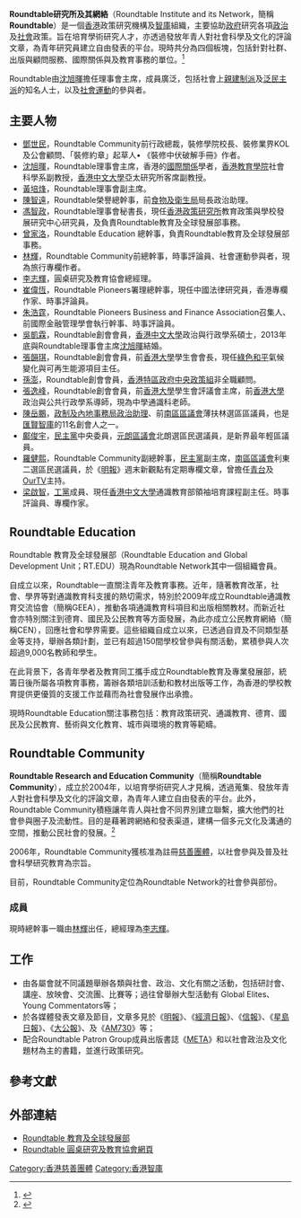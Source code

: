 
{{non-free|time=2014-10-02T22:26:58+00:00}}
{{refimprove|time=2014-10-02T22:13:31+00:00}}
'''Roundtable研究所及其網絡'''（Roundtable Institute and its Network，簡稱'''Roundtable'''）是一個[[香港|香港]]政策研究機構及[[智庫|智庫]]組織，主要協助[[政府|政府]]研究各項[[政治|政治]]及[[社會|社會]]政策。旨在培育學術研究人才，亦透過發放年青人對社會科學及文化的評論文章，為青年研究員建立自由發表的平台。現時共分為四個板塊，包括針對社群、出版與顧問服務、國際關係與及教育事務的單位。<ref>{{Cite web |url=http://www.roundtableedu.hk/articles/43023 |title=沈旭暉：創會主席贈言 |accessdate=2016-01-05 |archive-date=2016-03-04 |archive-url=https://web.archive.org/web/20160304092005/http://www.roundtableedu.hk/articles/43023 |dead-url=no }}</ref>

Roundtable由[[沈旭暉|沈旭暉]]擔任理事會主席，成員廣泛，包括社會上[[親建制派|親建制派]]及[[泛民主派|泛民主派]]的知名人士，以及[[社會運動|社會運動]]的參與者。

==主要人物==
*[[鄧世民|鄧世民]]，Roundtable Community前行政總裁，裝修學院校長、裝修業界KOL及公會顧問、「裝修約章」起草人• 《裝修中伏破解手冊》作者。
*[[沈旭暉|沈旭暉]]，Roundtable理事會主席，香港的[[國際關係|國際關係]]學者，[[香港教育學院|香港教育學院]]社會科學系副教授，[[香港中文大學|香港中文大學]]亞太研究所客席副教授。
*[[黃培烽|黃培烽]]，Roundtable理事會副主席。
*[[陳智遠|陳智遠]]，Roundtable榮譽總幹事，前[[食物及衛生局|食物及衛生局]]局長政治助理。
*[[馮智政|馮智政]]，Roundtable理事會秘書長，現任[[香港政策研究所|香港政策研究所]]教育政策與學校發展研究中心研究員，及負責Roundtable教育及全球發展部事務。
*[[曾家洛|曾家洛]]，Roundtable Education 總幹事，負責Roundtable教育及全球發展部事務。
*[[林輝|林輝]]，Roundtable Community前總幹事，時事評論員、社會運動參與者，現為旅行專欄作者。
*[[李志輝|李志輝]]，圓桌研究及教育協會總經理。
*[[崔偉恆|崔偉恆]]，Roundtable Pioneers署理總幹事，現任中國法律研究員，香港專欄作家、時事評論員。
*[[朱浩霆|朱浩霆]]，Roundtable Pioneers Business and Finance Association召集人、前國際金融管理學會執行幹事、時事評論員。
*[[吳凱霖|吳凱霖]]，Roundtable創會會員，[[香港中文大學|香港中文大學]]政治與行政學系碩士，2013年底與Roundtable理事會主席[[沈旭暉|沈旭暉]]結婚。
*[[張韻琪|張韻琪]]，Roundtable創會會員，前[[香港大學|香港大學]]學生會會長，現任[[綠色和平|綠色和平]]氣候變化與可再生能源項目主任。
*[[孫澎|孫澎]]，Roundtable創會會員，[[香港特區政府|香港特區政府]][[中央政策組|中央政策組]]非全職顧問。
*[[張逸峰|張逸峰]]，Roundtable創會會員，前[[香港大學|香港大學]]學生會評議會主席，前[[香港大學|香港大學]]政治與公共行政學系導師，現為中學通識科老師。
*[[陳岳鵬|陳岳鵬]]，[[政制及內地事務局|政制及內地事務局]][[政治助理|政治助理]]、前[[南區區議會|南區區議會]]薄扶林選區區議員，也是[[匯賢智庫|匯賢智庫]]的11名創會人之一。
*[[鄺俊宇|鄺俊宇]]，[[香港民主黨|民主黨]]中央委員，[[元朗區議會|元朗區議會]]北朗選區民選議員，是新界最年輕區議員。
*[[羅健熙|羅健熙]]，Roundtable Community副總幹事，[[香港民主黨|民主黨]]副主席，[[南區區議會|南區區議會]]利東二選區民選議員，於《[[明報|明報]]》週末新觀點有定期專欄文章，曾擔任[[青台|青台]]及[[OurTV|OurTV]]主持。
*[[梁啟智|梁啟智]]，[[香港工黨|工黨]]成員、現任[[香港中文大學|香港中文大學]]通識教育部領袖培育課程副主任。時事評論員、專欄作家。

==Roundtable Education==
Roundtable 教育及全球發展部（Roundtable Education and Global Development Unit；RT.EDU）現為Roundtable Network其中一個組織會員。

自成立以來，Roundtable一直關注青年及教育事務。近年，隨著教育改革，社會、學界等對通識教育科支援的熱切需求，特別於2009年成立Roundtable通識教育交流協會（簡稱GEEA），推動各項通識教育科項目和出版相關教材。而新近社會亦特別關注到德育、國民及公民教育等方面發展，為此亦成立公民教育網絡（簡稱CEN），回應社會和學界需要。這些組織自成立以來，已透過自資及不同類型基金等支持，舉辦各類計劃，並已有超過150間學校曾參與有關活動，累積參與人次超過9,000名教師和學生。

在此背景下，各青年學者及教育同工攜手成立Roundtable教育及專業發展部，統籌日後所屬各項教育事務，籌辦各類培訓活動和教材出版等工作，為香港的學校教育提供更優質的支援工作並藉而為社會發展作出承擔。

現時Roundtable Education關注事務包括：教育政策研究、通識教育、德育、國民及公民教育、藝術與文化教育、城市與環境的教育等範疇。

==Roundtable Community==
'''Roundtable Research and Education Community'''（簡稱'''Roundtable Community'''），成立於2004年，以培育學術研究人才見稱，透過蒐集、發放年青人對社會科學及文化的評論文章，為青年人建立自由發表的平台。此外，Roundtable Community積極讓年青人與社會不同界別建立聯繫，擴大他們的社會參與圈子及流動性。目的是藉著跨網絡和發表渠道，建構一個多元文化及溝通的空間，推動公民社會的發展。<ref>{{Cite web |url=http://www.roundtablecommunity.org.hk/about/index.html |title=關於Roundtable Community |accessdate=2010-04-22 |archive-date=2010-03-31 |archive-url=https://web.archive.org/web/20100331002259/http://www.roundtablecommunity.org.hk/about/index.html |dead-url=no }}</ref>

2006年，Roundtable Community獲核准為註冊[[慈善團體|慈善團體]]，以社會參與及普及社會科學研究教育為宗旨。

目前，Roundtable Community定位為Roundtable Network的社會參與部份。

===成員===
現時總幹事一職由[[林輝|林輝]]出任，總經理為[[李志輝|李志輝]]。

== 工作 ==
*由各屬會就不同議題舉辦各類與社會、政治、文化有關之活動，包括研討會、講座、放映會、交流團、比賽等；過往曾舉辦大型活動有 Global Elites、Young Commentators等；
*於各媒體發表文章及節目，文章多見於《[[明報|明報]]》、《[[香港經濟日報|經濟日報]]》、《[[信報|信報]]》、《[[星島日報|星島日報]]》、《[[大公報|大公報]]》、及《[[AM730|AM730]]》等；
*配合Roundtable Patron Group成員出版書誌《[[META|META]]》和以社會政治及文化題材為主的書籍，並進行政策研究。

==參考文獻==
<div class="references-small">
<references></references>
</div>

==外部連結==
*[https://web.archive.org/web/20160304103851/http://www.roundtableedu.hk/ Roundtable 教育及全球發展部]
*[http://www.roundtablecommunity.org.hk/ Roundtable 圓桌研究及教育協會網頁]{{Wayback|url=http://www.roundtablecommunity.org.hk/ |date=20100128144150 }}

[[Category:香港慈善團體|Category:香港慈善團體]]
[[Category:香港智庫|Category:香港智庫]]